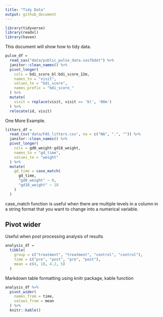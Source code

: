 ```yaml
---
title: "Tidy Data"
output: github_document
---
```


```r
library(tidyverse)
library(readxl)
library(haven) 
```

This document will show how to tidy data.
```r
pulse_df = 
  read_sas("data/public_pulse_data.sas7bdat") %>% 
  janitor::clean_names() %>% 
  pivot_longer(
    cols = bdi_score_bl:bdi_score_12m,
    names_to = "visit",
    values_to = "bdi_score",
    names_prefix = "bdi_score_"
  ) %>% 
  mutate(
    visit = replace(visit, visit == 'bl', '00m')
  ) %>% 
  relocate(id, visit)
```

One More Example.
```r
litters_df = 
  read_csv('data/FAS_litters.csv', na = c("NA", ".", "")) %>% 
  janitor::clean_names() %>% 
  pivot_longer(
    cols = gd0_weight:gd18_weight,
    names_to = "gd_time", 
    values_to = "weight"
  ) %>% 
  mutate(
    gd_time = case_match(
      gd_time,
      "gd0_weight" ~ 0,
      "gd18_weight" ~ 18
    )
  )
```
case_match function is useful when there are multiple levels in a column in a string format that you want to change into a numerical variable.

## Pivot wider
Useful when post processing analysis of results

```r
analysis_df = 
  tibble(
    group = c("treatment", "treatment", "control", "control"), 
    time = c("pre", "post", "pre", "post"),
    mean = c(4, 10, 4.2, 5)
  )
```

Markdown table formatting using knitr package, kable function
```r
analysis_df %>% 
  pivot_wider(
    names_from = time,
    values_from = mean
  ) %>% 
  knitr::kable()
```

